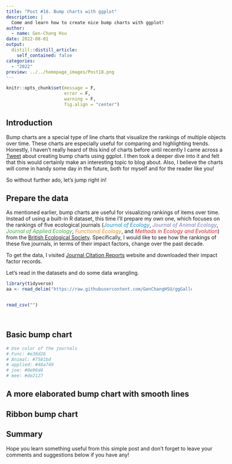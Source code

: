 ```yaml
---
title: "Post #18. Bump charts with ggplot"
description: |
  Come and learn how to create nice bump charts with ggplot!
author:
  - name: Gen-Chang Hsu
date: 2022-08-01
output:
  distill::distill_article:
    self_contained: false
categories:
  - "2022"
preview: ../../homepage_images/Post18.png
---
```


<!-- Webpage style -->
<style>
d-article a {
    color: #2780e3 !important;
    border-bottom: none !important;
}

d-article a:hover {
    color: #2780e3 !important;
    border-bottom: 2px solid !important;
}

d-byline {
    margin-left: -10% !important;
}

d-title {
    margin-left: -10%;
}

d-title h1{
    font-size: 45px;
    width: 130%;
}

d-article {
    margin-left: -10%;
}

p {
    width: 120%;
}

d-article h2 {
    width: 120%;
}

d-article h3 {
  width: 120%;
  font-size: 28px;
}

div.article-footer{
    width: 120%;
}

d-article div.sourceCode { 
    width: 120% !important;
}

d-article pre { 
    width: 120% !important;
}

div.l-body {
    width: 120% !important;
}

div.l-body img {
    margin-right: 20% !important;
}

</style>

```r
knitr::opts_chunk$set(message = F, 
                      error = F, 
                      warning = F,
                      fig.align = "center")

```

<!-- Start of the article -->

## Introduction

Bump charts are a special type of line charts that visualize the rankings of multiple objects over time. These charts are especially useful for comparing and highlighting trends. Honestly, I haven't really heard of this kind of charts before until recently I came across a [Tweet](https://mobile.twitter.com/rappa753/status/1548335653909250048/photo/1) about creating bump charts using ggplot. I then took a deeper dive into it and felt that this would certainly make an interesting topic to blog about. Also, I believe the charts will come in handy some day in the future, both for myself and for the reader like you!

So without further ado, let's jump right in!

## Prepare the data

As mentioned earlier, bump charts are useful for visualizing rankings of items over time. Instead of using a built-in R dataset, this time I'll prepare my own one, which focuses on the rankings of five ecological journals (<span style="color:#0E96D4">*Journal of Ecology*</span>, <span style="color:#7581BD">*Journal of Animal Ecology*</span>, <span style="color:#48A749">*Journal of Applied Ecology*</span>, <span style="color:#E38D26">*Functional Ecology*</span>, and <span style="color:#DE2127">*Methods in Ecology and Evolution*</span>) from the [British Ecological Society](https://www.britishecologicalsociety.org/publications/journals/). Specifically, I would like to see how the rankings of these five journals, in terms of their impact factors, change over the past decade.   

To get the data, I visited [Journal Citation Reports](https://clarivate.com/webofsciencegroup/solutions/journal-citation-reports/) website and downloaded their impact factor records. 

Let's read in the datasets and do some data wrangling.

```r
library(tidyverse)
aa <- read_delim("https://raw.githubusercontent.com/GenChangHSU/ggGallery/master/_posts/2022-08-01-post-18-bump-charts-with-ggplot/BES_journals_data/FUNCT_ECOL.csv", delim = "/")


read_csv("")

```



<br>

## Basic bump chart


```r

# Use color of the journals
# Func: #e38d26
# Animal: #7581bd
# applied: #48a749
# joe: #0e96d4
# mee: #de2127

```





## A more elaborated bump chart with smooth lines






## Ribbon bump chart







## Summary


Hope you learn something useful from this simple post and don't forget to leave your comments and suggestions below if you have any!









